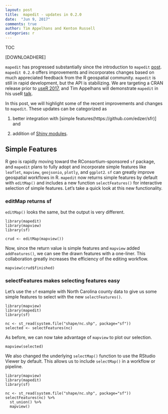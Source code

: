```yaml
---
layout: post
title:  mapedit - updates in 0.2.0
date:  "Jun 9, 2017"
comments: true
author: Tim Appelhans and Kenton Russell
categories: r
---
```


TOC

[DOWNLOADHERE]

`mapedit` has progressed substantially since the introduction to `mapedit` [post](http://r-spatial.org/r/2017/01/30/mapedit_intro.html).  `mapedit 0.2.0` offers improvements and incorporates changes based on much appreciated feedback from the R geospatial community.  `mapedit` is still in rapid development, but the API is stabilizing.  We are targeting a CRAN release prior to [useR 2017](https://user2017.brussels/), and Tim Appelhans will demonstrate `mapedit` in his useR [talk](https://user2017.sched.com/event/Axqo?iframe=no).

In this post, we will highlight some of the recent improvements and changes to `mapedit`.  These updates can be categorized as

1. better integration with [simple features(https://github.com/edzer/sfr)] and

2. addition of [Shiny modules](https://shiny.rstudio.com/articles/modules.html).

## Simple Features

R geo is rapidly moving toward the RConsortium-sponsored `sf` package, and `mapedit` plans to fully adopt and incorporate simple features like `leaflet`, `mapview`, `geojsonio`, `plotly`, and `ggplot2`.  `sf` can greatly improve geospatial workflows in R.  `mapedit` now returns simple features by default with `editMap()` and includes a new function `selectFeatures()` for interactive selection of simple features.  Let's take a quick look at this new functionality.

### editMap returns sf

`editMap()` looks the same, but the output is very different.

```
library(mapedit)
library(mapview)
library(sf)

crud <- editMap(mapview())
```

Now, since the return value is simple features and `mapview` added `addFeatures()`, we can see the drawn features with a one-liner.  This collaboration greatly increases the efficiency of the editing workflow.

```
mapview(crud$finished)
```

### selectFeatures makes selecting features easy

Let's use the `sf` example with North Carolina county data to give us some simple features to select with the new `selectFeatures()`.

```
library(mapview)
library(mapedit)
library(sf)

nc <- st_read(system.file("shape/nc.shp", package="sf"))
selected <- selectFeatures(nc)
```

As before, we can now take advantage of `mapview` to plot our selection.

```
mapview(selected)
```

We also changed the underlying `selectMap()` function to use the RStudio Viewer by default.  This allows us to include `selectMap()` in a workflow or pipeline.

```
library(mapview)
library(mapedit)
library(sf)

nc <- st_read(system.file("shape/nc.shp", package="sf"))
selectFeatures(nc) %>%
  st_union() %>%
  mapview()
```

